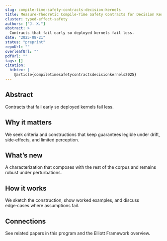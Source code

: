 ```yaml
---
slug: compile-time-safety-contracts-decision-kernels
title: Measure‑Theoretic Compile‑Time Safety Contracts for Decision Kernels
cluster: typed-effect-safety
authors: ["J. X."]
abstract: >
  Contracts that fail early so deployed kernels fail less.
date: "2025-08-21"
status: "preprint"
repoUrl: ""
overleafUrl: ""
pdfUrl: ""
tags: []
citation:
  bibtex: |
    @article{compiletimesafetycontractsdecisionkernels2025}
---
```


## Abstract

Contracts that fail early so deployed kernels fail less.

## Why it matters

We seek criteria and constructions that keep guarantees legible under drift, side‑effects, and limited perception.

## What’s new

A characterization that composes with the rest of the corpus and remains robust under perturbations.

## How it works

We sketch the construction, show worked examples, and discuss edge‑cases where assumptions fail.

## Connections

See related papers in this program and the Elliott Framework overview.

